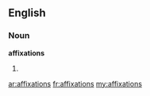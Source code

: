 ==English==

===Noun===
'''affixations'''

# {{plural of|[[affixation]]}}

[[ar:affixations]]
[[fr:affixations]]
[[my:affixations]]